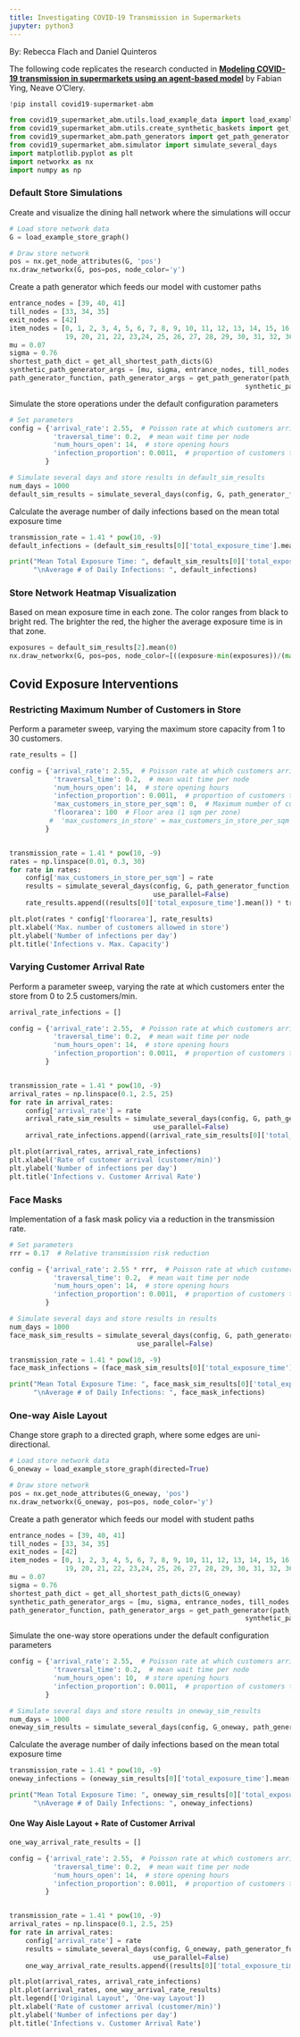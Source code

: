 ```yaml
---
title: Investigating COVID-19 Transmission in Supermarkets
jupyter: python3
---
```


By: Rebecca Flach and Daniel Quinteros

The following code replicates the research conducted in [**Modeling COVID-19 transmission in supermarkets using an agent-based model**](https://www.semanticscholar.org/reader/17a2627fca7585df99f9d214831992a3756ed772) by Fabian Ying, Neave O’Clery.


```python
!pip install covid19-supermarket-abm
```

```python
from covid19_supermarket_abm.utils.load_example_data import load_example_store_graph
from covid19_supermarket_abm.utils.create_synthetic_baskets import get_all_shortest_path_dicts
from covid19_supermarket_abm.path_generators import get_path_generator
from covid19_supermarket_abm.simulator import simulate_several_days
import matplotlib.pyplot as plt
import networkx as nx
import numpy as np
```

### Default Store Simulations

Create and visualize the dining hall network where the simulations will occur

```python
# Load store network data
G = load_example_store_graph()
```

```python
# Draw store network
pos = nx.get_node_attributes(G, 'pos')
nx.draw_networkx(G, pos=pos, node_color='y')
```

Create a path generator which feeds our model with customer paths

```python
entrance_nodes = [39, 40, 41]
till_nodes = [33, 34, 35]
exit_nodes = [42]
item_nodes = [0, 1, 2, 3, 4, 5, 6, 7, 8, 9, 10, 11, 12, 13, 14, 15, 16, 17, 18,
              19, 20, 21, 22, 23,24, 25, 26, 27, 28, 29, 30, 31, 32, 36, 37, 38]
mu = 0.07
sigma = 0.76
shortest_path_dict = get_all_shortest_path_dicts(G)
synthetic_path_generator_args = [mu, sigma, entrance_nodes, till_nodes, exit_nodes, item_nodes, shortest_path_dict]
path_generator_function, path_generator_args = get_path_generator(path_generation='synthetic',
                                                           synthetic_path_generator_args=synthetic_path_generator_args)
```

Simulate the store operations under the default configuration parameters

```python
# Set parameters
config = {'arrival_rate': 2.55,  # Poisson rate at which customers arrive
           'traversal_time': 0.2,  # mean wait time per node
           'num_hours_open': 14,  # store opening hours
           'infection_proportion': 0.0011,  # proportion of customers that are infectious
         }

# Simulate several days and store results in default_sim_results
num_days = 1000
default_sim_results = simulate_several_days(config, G, path_generator_function, path_generator_args, num_iterations=num_days)
```

Calculate the average number of daily infections based on the mean total exposure time

```python
transmission_rate = 1.41 * pow(10, -9)
default_infections = (default_sim_results[0]['total_exposure_time'].mean()) * transmission_rate

print("Mean Total Exposure Time: ", default_sim_results[0]['total_exposure_time'].mean(), 
      "\nAverage # of Daily Infections: ", default_infections)
```

### Store Network Heatmap Visualization

Based on mean exposure time in each zone. The color ranges from black to bright red. The brighter the red, the higher the average exposure time is in that zone.

```python
exposures = default_sim_results[2].mean(0)
nx.draw_networkx(G, pos=pos, node_color=[((exposure-min(exposures))/(max(exposures)-min(exposures)), 0.1, 0.1) for exposure in exposures])
```

## Covid Exposure Interventions

### Restricting Maximum Number of Customers in Store

Perform a parameter sweep, varying the maximum store capacity from 1 to 30 customers.

```python
rate_results = []

config = {'arrival_rate': 2.55,  # Poisson rate at which customers arrive
           'traversal_time': 0.2,  # mean wait time per node
           'num_hours_open': 14,  # store opening hours
           'infection_proportion': 0.0011,  # proportion of customers that are infectious
           'max_customers_in_store_per_sqm': 0,  # Maximum number of customers per sqm (per zone) 
           'floorarea': 100  # Floor area (1 sqm per zone)
          #  'max_customers_in_store' = max_customers_in_store_per_sqm * floorarea
         }


transmission_rate = 1.41 * pow(10, -9)
rates = np.linspace(0.01, 0.3, 30)
for rate in rates:
    config['max_customers_in_store_per_sqm'] = rate
    results = simulate_several_days(config, G, path_generator_function, path_generator_args, num_iterations=1000,
                                    use_parallel=False)
    rate_results.append((results[0]['total_exposure_time'].mean()) * transmission_rate)
```

```python
plt.plot(rates * config['floorarea'], rate_results)
plt.xlabel('Max. number of customers allowed in store')
plt.ylabel('Number of infections per day')
plt.title('Infections v. Max. Capacity')
```

### Varying Customer Arrival Rate

Perform a parameter sweep, varying the rate at which customers enter the store from 0 to 2.5 customers/min.

```python
arrival_rate_infections = []

config = {'arrival_rate': 2.55,  # Poisson rate at which customers arrive
           'traversal_time': 0.2,  # mean wait time per node
           'num_hours_open': 14,  # store opening hours
           'infection_proportion': 0.0011,  # proportion of customers that are infectious
         }


transmission_rate = 1.41 * pow(10, -9)
arrival_rates = np.linspace(0.1, 2.5, 25)
for rate in arrival_rates:
    config['arrival_rate'] = rate
    arrival_rate_sim_results = simulate_several_days(config, G, path_generator_function, path_generator_args, num_iterations=1000,
                                    use_parallel=False)
    arrival_rate_infections.append((arrival_rate_sim_results[0]['total_exposure_time'].mean()) * transmission_rate)
```

```python
plt.plot(arrival_rates, arrival_rate_infections)
plt.xlabel('Rate of customer arrival (customer/min)')
plt.ylabel('Number of infections per day')
plt.title('Infections v. Customer Arrival Rate')
```

### Face Masks

Implementation of a fask mask policy via a reduction in the transmission rate.

```python
# Set parameters
rrr = 0.17  # Relative transmission risk reduction

config = {'arrival_rate': 2.55 * rrr,  # Poisson rate at which customers arrive * rrr
           'traversal_time': 0.2,  # mean wait time per node
           'num_hours_open': 14,  # store opening hours
           'infection_proportion': 0.0011,  # proportion of customers that are infectious
         }

# Simulate several days and store results in results
num_days = 1000
face_mask_sim_results = simulate_several_days(config, G, path_generator_function, path_generator_args, num_iterations=num_days,
                                use_parallel=False)
```

```python
transmission_rate = 1.41 * pow(10, -9)
face_mask_infections = (face_mask_sim_results[0]['total_exposure_time'].mean()) * transmission_rate

print("Mean Total Exposure Time: ", face_mask_sim_results[0]['total_exposure_time'].mean(), 
      "\nAverage # of Daily Infections: ", face_mask_infections)
```

### One-way Aisle Layout

Change store graph to a directed graph, where some edges are uni-directional. 

```python
# Load store network data
G_oneway = load_example_store_graph(directed=True)

# Draw store network
pos = nx.get_node_attributes(G_oneway, 'pos')
nx.draw_networkx(G_oneway, pos=pos, node_color='y')
```

Create a path generator which feeds our model with student paths

```python
entrance_nodes = [39, 40, 41]
till_nodes = [33, 34, 35]
exit_nodes = [42]
item_nodes = [0, 1, 2, 3, 4, 5, 6, 7, 8, 9, 10, 11, 12, 13, 14, 15, 16, 17, 18,
              19, 20, 21, 22, 23,24, 25, 26, 27, 28, 29, 30, 31, 32, 36, 37, 38]
mu = 0.07
sigma = 0.76
shortest_path_dict = get_all_shortest_path_dicts(G_oneway)
synthetic_path_generator_args = [mu, sigma, entrance_nodes, till_nodes, exit_nodes, item_nodes, shortest_path_dict]
path_generator_function, path_generator_args = get_path_generator(path_generation='synthetic',
                                                           synthetic_path_generator_args=synthetic_path_generator_args)
```

Simulate the one-way store operations under the default configuration parameters

```python
config = {'arrival_rate': 2.55,  # Poisson rate at which customers arrive
           'traversal_time': 0.2,  # mean wait time per node
           'num_hours_open': 10,  # store opening hours
           'infection_proportion': 0.0011,  # proportion of customers that are infectious
         }

# Simulate several days and store results in oneway_sim_results
num_days = 1000
oneway_sim_results = simulate_several_days(config, G_oneway, path_generator_function, path_generator_args, num_iterations=num_days)
```

Calculate the average number of daily infections based on the mean total exposure time

```python
transmission_rate = 1.41 * pow(10, -9)
oneway_infections = (oneway_sim_results[0]['total_exposure_time'].mean()) * transmission_rate

print("Mean Total Exposure Time: ", oneway_sim_results[0]['total_exposure_time'].mean(), "minutes"
      "\nAverage # of Daily Infections: ", oneway_infections)
```

#### One Way Aisle Layout + Rate of Customer Arrival

```python
one_way_arrival_rate_results = []

config = {'arrival_rate': 2.55,  # Poisson rate at which customers arrive
           'traversal_time': 0.2,  # mean wait time per node
           'num_hours_open': 14,  # store opening hours
           'infection_proportion': 0.0011,  # proportion of customers that are infectious
         }


transmission_rate = 1.41 * pow(10, -9)
arrival_rates = np.linspace(0.1, 2.5, 25)
for rate in arrival_rates:
    config['arrival_rate'] = rate
    results = simulate_several_days(config, G_oneway, path_generator_function, path_generator_args, num_iterations=1000,
                                    use_parallel=False)
    one_way_arrival_rate_results.append((results[0]['total_exposure_time'].mean()) * transmission_rate)
```

```python
plt.plot(arrival_rates, arrival_rate_infections)
plt.plot(arrival_rates, one_way_arrival_rate_results)
plt.legend(['Original Layout', 'One-way Layout'])
plt.xlabel('Rate of customer arrival (customer/min)')
plt.ylabel('Number of infections per day')
plt.title('Infections v. Customer Arrival Rate')
```

